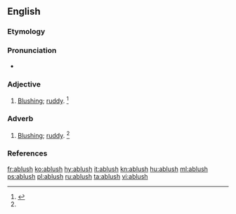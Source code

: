==English==

===Etymology===
{{prefix|a|blush|lang=en}}

===Pronunciation===
* {{a|US}} {{IPA|/əˈblʌʃ/|lang=en}}

===Adjective===
{{en-adj}}

# [[blushing|Blushing]]; [[ruddy]]. {{defdate|First attested in the Mid 19<sup>th</sup> century.}}<ref name=SOED>{{R:SOED5|page=5}}</ref>

===Adverb===
{{en-adv}}

# [[blushing|Blushing]]; [[ruddy]]. {{defdate|First attested in the Mid 19<sup>th</sup> century.}}<ref name=SOED/>

===References===
<references/>

[[fr:ablush]]
[[ko:ablush]]
[[hy:ablush]]
[[it:ablush]]
[[kn:ablush]]
[[hu:ablush]]
[[ml:ablush]]
[[ps:ablush]]
[[pl:ablush]]
[[ru:ablush]]
[[ta:ablush]]
[[vi:ablush]]
